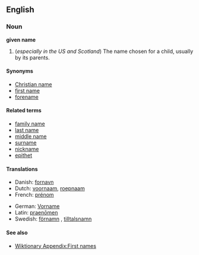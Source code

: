 ==English==
===Noun===
'''given name'''

#(''especially in the US and Scotland'') The name chosen for a child, usually by its parents.

====Synonyms====
*[[Christian name]]
*[[first name]]
*[[forename]]

====Related terms====
*[[family name]]
*[[last name]]
*[[middle name]]
*[[surname]]
*[[nickname]]
*[[epithet]]

====Translations====
{{top}}
*Danish: [[fornavn]]
*Dutch: [[voornaam]], [[roepnaam]]
*French: [[prénom]] {{m}}
{{mid}}
*German: [[Vorname]] {{m}}
*Latin: [[praenomen|praenōmen]] {{n}}
*Swedish: [[förnamn]] {{n}}, [[tilltalsnamn]] {{n}}
{{bottom}}

====See also====
* [[Wiktionary Appendix:First names]]